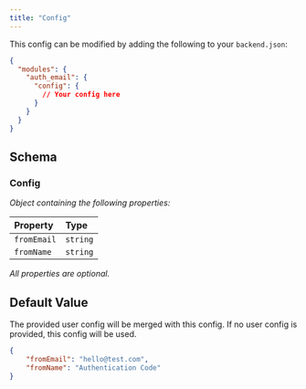 ```yaml
---
title: "Config"
---
```


This config can be modified by adding the following to your `backend.json`:

```json
{
  "modules": {
    "auth_email": {
      "config": {
        // Your config here
      }
    }
  }
}
```

## Schema



### Config

_Object containing the following properties:_

| Property    | Type     |
| :---------- | :------- |
| `fromEmail` | `string` |
| `fromName`  | `string` |

_All properties are optional._


## Default Value

The provided user config will be merged with this config. If no user config is
  provided, this config will be used.

```json
{
    "fromEmail": "hello@test.com",
    "fromName": "Authentication Code"
}
```

